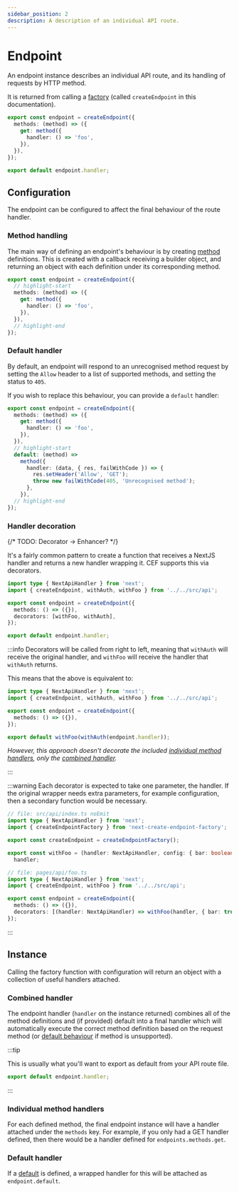 ```yaml
---
sidebar_position: 2
description: A description of an individual API route.
---
```


# Endpoint

An endpoint instance describes an individual API route, and its handling of requests by HTTP method.

It is returned from calling a [factory](./factory) (called `createEndpoint` in this documentation).

```ts no-transpile
export const endpoint = createEndpoint({
  methods: (method) => ({
    get: method({
      handler: () => 'foo',
    }),
  }),
});

export default endpoint.handler;
```

## Configuration

The endpoint can be configured to affect the final behaviour of the route handler.

### Method handling

The main way of defining an endpoint's behaviour is by creating [method](./method) definitions. This is created with a callback receiving a builder object, and returning an object with each definition under its corresponding method.

```ts no-transpile
export const endpoint = createEndpoint({
  // highlight-start
  methods: (method) => ({
    get: method({
      handler: () => 'foo',
    }),
  }),
  // highlight-end
});
```

### Default handler

By default, an endpoint will respond to an unrecognised method request by setting the `Allow` header to a list of supported methods, and setting the status to `405`.

If you wish to replace this behaviour, you can provide a `default` handler:

```ts no-transpile
export const endpoint = createEndpoint({
  methods: (method) => ({
    get: method({
      handler: () => 'foo',
    }),
  }),
  // highlight-start
  default: (method) =>
    method({
      handler: (data, { res, failWithCode }) => {
        res.setHeader('Allow', 'GET');
        throw new failWithCode(405, 'Unrecognised method');
      },
    }),
  // highlight-end
});
```

### Handler decoration

{/* TODO: Decorator -> Enhancer? */}

It's a fairly common pattern to create a function that receives a NextJS handler and returns a new handler wrapping it. CEF supports this via decorators.

```ts no-transpile
import type { NextApiHandler } from 'next';
import { createEndpoint, withAuth, withFoo } from '../../src/api';

export const endpoint = createEndpoint({
  methods: () => ({}),
  decorators: [withFoo, withAuth],
});

export default endpoint.handler;
```

:::info
Decorators will be called from right to left, meaning that `withAuth` will receive the original handler, and `withFoo` will receive the handler that `withAuth` returns.

This means that the above is equivalent to:

```ts no-transpile
import type { NextApiHandler } from 'next';
import { createEndpoint, withAuth, withFoo } from '../../src/api';

export const endpoint = createEndpoint({
  methods: () => ({}),
});

export default withFoo(withAuth(endpoint.handler));
```

_However, this approach doesn't decorate the included [individual method handlers](#individual-method-handlers), only the [combined handler](#combined-handler)._

:::

:::warning
Each decorator is expected to take one parameter, the handler. If the original wrapper needs extra parameters, for example configuration, then a secondary function would be necessary.

```ts
// file: src/api/index.ts noEmit
import type { NextApiHandler } from 'next';
import { createEndpointFactory } from 'next-create-endpoint-factory';

export const createEndpoint = createEndpointFactory();

export const withFoo = (handler: NextApiHandler, config: { bar: boolean }) =>
  handler;

// file: pages/api/foo.ts
import type { NextApiHandler } from 'next';
import { createEndpoint, withFoo } from '../../src/api';

export const endpoint = createEndpoint({
  methods: () => ({}),
  decorators: [(handler: NextApiHandler) => withFoo(handler, { bar: true })],
});
```

:::

## Instance

Calling the factory function with configuration will return an object with a collection of useful handlers attached.

### Combined handler

The endpoint handler (`handler` on the instance returned) combines all of the method definitions and (if provided) default into a final handler which will automatically execute the correct method definition based on the request method (or [default behaviour](#default-handler) if method is unsupported).

:::tip

This is usually what you'll want to export as default from your API route file.

```ts no-transpile
export default endpoint.handler;
```

:::

### Individual method handlers

For each defined method, the final endpoint instance will have a handler attached under the `methods` key. For example, if you only had a GET handler defined, then there would be a handler defined for `endpoints.methods.get`.

### Default handler

If a [default](#default-handler) is defined, a wrapped handler for this will be attached as `endpoint.default`.
